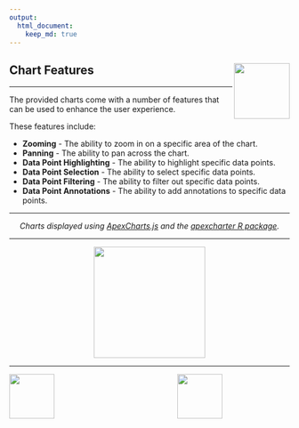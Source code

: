 ```yaml
---
output:
  html_document:
    keep_md: true
---
```


## Chart Features <img src="https://apexcharts.com/media/apexcharts-logo.png" width="auto" height="100" align="right" />

***

The provided charts come with a number of features that can be used to enhance the user experience.

These features include:

- **Zooming** - The ability to zoom in on a specific area of the chart.
- **Panning** - The ability to pan across the chart.
- **Data Point Highlighting** - The ability to highlight specific data points.
- **Data Point Selection** - The ability to select specific data points.
- **Data Point Filtering** - The ability to filter out specific data points.
- **Data Point Annotations** - The ability to add annotations to specific data points.

***

<center>

*Charts displayed using [ApexCharts.js](https://apexcharts.com/) and the [apexcharter R package](https://davidgohel.github.io/apexcharter/).*

</center>

***

<center>
<img src="images/apexcharts-example.png" width="auto" height="200px" align="center" />
</center>

***

<span>
<img src="images/gmh.svg" style="float: left; width: 40%; height: 80px; margin-right: 10px;"/>
<img src="images/noclocks.svg" style="float: right; width: 40%; height: 80px;"/>
</span>


